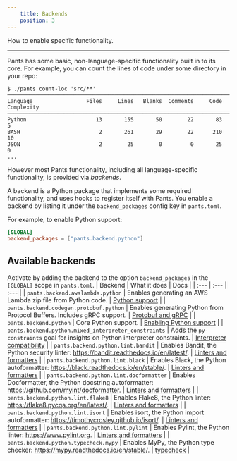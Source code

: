 ```yaml
---
    title: Backends
    position: 3
---
```


How to enable specific functionality.

---

Pants has some basic, non-language-specific functionality built in to its core. For example, you can count the lines of code under some directory in your repo:
```text title="Bash"
$ ./pants count-loc 'src/**'
───────────────────────────────────────────────────────────────────────────────
Language                 Files     Lines   Blanks  Comments     Code Complexity
───────────────────────────────────────────────────────────────────────────────
Python                      13       155       50        22       83          5
BASH                         2       261       29        22      210         10
JSON                         2        25        0         0       25          0
...
```

However most Pants functionality, including all language-specific functionality, is provided via _backends_.

A backend is a Python package that implements some required functionality, and uses hooks to register itself with Pants.  You enable a backend by listing it under the `backend_packages` config key in `pants.toml`.

For example, to enable Python support:
```toml title="pants.toml"
[GLOBAL]
backend_packages = ["pants.backend.python"]
```


## Available backends
Activate by adding the backend to the option `backend_packages` in the `[GLOBAL]` scope in `pants.toml`.
| Backend | What it does | Docs |
| :--- | :--- | :--- |
| `pants.backend.awslambda.python` | Enables generating an AWS Lambda zip file from Python code. | [Python support](../../python/integrations/aws-lambda.mdx) |
| `pants.backend.codegen.protobuf.python` | Enables generating Python from Protocol Buffers. Includes gRPC support. | [Protobuf and gRPC](../../python/integrations/protobuf-and-grpc.mdx) |
| `pants.backend.python` | Core Python support. | [Enabling Python support](../../python/overview/enabling-python-support.mdx) |
| `pants.backend.python.mixed_interpreter_constraints` | Adds the `py-constraints` goal for insights on Python interpreter constraints. | [Interpreter compatibility](../../python/overview/interpreter-compatibility.mdx) |
| `pants.backend.python.lint.bandit` | Enables Bandit, the Python security linter: https://bandit.readthedocs.io/en/latest/. | [Linters and formatters](../../python/overview/linters-and-formatters.mdx) |
| `pants.backend.python.lint.black` | Enables Black, the Python autoformatter: https://black.readthedocs.io/en/stable/. | [Linters and formatters](../../python/overview/linters-and-formatters.mdx) |
| `pants.backend.python.lint.docformatter` | Enables Docformatter, the Python docstring autoformatter: https://github.com/myint/docformatter. | [Linters and formatters](../../python/overview/linters-and-formatters.mdx) |
| `pants.backend.python.lint.flake8` | Enables Flake8, the Python linter: https://flake8.pycqa.org/en/latest/. | [Linters and formatters](../../python/overview/linters-and-formatters.mdx) |
| `pants.backend.python.lint.isort` | Enables isort, the Python import autoformatter: https://timothycrosley.github.io/isort/. | [Linters and formatters](../../python/overview/linters-and-formatters.mdx) |
| `pants.backend.python.lint.pylint` | Enables Pylint, the Python linter: https://www.pylint.org. | [Linters and formatters](../../python/overview/linters-and-formatters.mdx) |
| `pants.backend.python.typecheck.mypy` | Enables MyPy, the Python type checker: https://mypy.readthedocs.io/en/stable/. | [typecheck](../../python/goals/typecheck.mdx) |